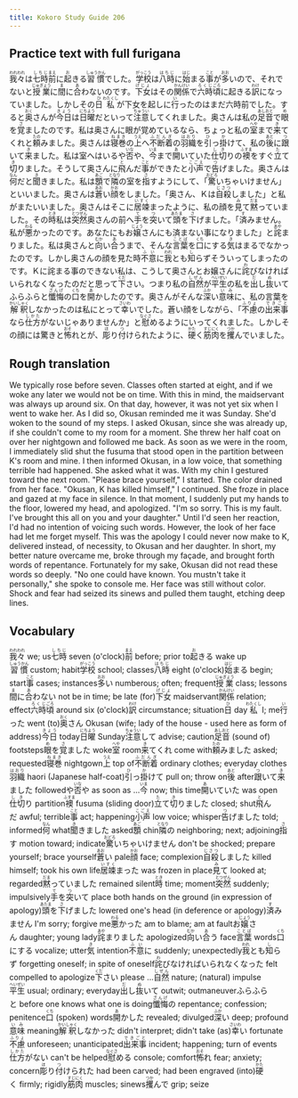 ```yaml
---
title: Kokoro Study Guide 206
---
```


## Practice text with full furigana

<p>
<ruby><rb>我々</rb><rt>われわれ</rt></ruby>は<ruby><rb>七時</rb><rt>しちじ</rt></ruby><ruby><rb>前</rb><rt>まえ</rt></ruby>に<ruby><rb>起</rb><rt>お</rt></ruby>きる<ruby><rb>習慣</rb><rt>しゅうかん</rt></ruby>でした。<ruby><rb>学校</rb><rt>がっこう</rt></ruby>は<ruby><rb>八時</rb><rt>はちじ</rt></ruby>に<ruby><rb>始</rb><rt>はじ</rt></ruby>まる<ruby><rb>事</rb><rt>こと</rt></ruby>が<ruby><rb>多</rb><rt>おお</rt></ruby>いので、それでないと<ruby><rb>授業</rb><rt>じゅぎょう</rt></ruby>に<ruby><rb>間</rb><rt>ま</rt></ruby>に<ruby><rb>合</rb><rt>あ</rt></ruby>わないのです。<ruby><rb>下女</rb><rt>げじょ</rt></ruby>はその<ruby><rb>関係</rb><rt>かんけい</rt></ruby>で<ruby><rb>六時</rb><rt>ろくじ</rt></ruby><ruby><rb>頃</rb><rt>ごろ</rt></ruby>に起きる<ruby><rb>訳</rb><rt>わけ</rt></ruby>になっていました。しかしその<ruby><rb>日</rb><rt>ひ</rt></ruby><ruby><rb>私</rb><rt>わたくし</rt></ruby>が下女を起しに<ruby><rb>行</rb><rt>い</rt></ruby>ったのはまだ六時前でした。すると<ruby><rb>奥</rb><rt>おく</rt></ruby>さんが<ruby><rb>今日</rb><rt>きょう</rt></ruby>は<ruby><rb>日曜</rb><rt>にちよう</rt></ruby>だといって<ruby><rb>注意</rb><rt>ちゅうい</rt></ruby>してくれました。奥さんは私の<ruby><rb>足音</rb><rt>あしおと</rt></ruby>で<ruby><rb>眼</rb><rt>め</rt></ruby>を<ruby><rb>覚</rb><rt>さ</rt></ruby>ましたのです。私は奥さんに眼が覚めているなら、ちょっと私の<ruby><rb>室</rb><rt>へや</rt></ruby>まで<ruby><rb>来</rb><rt>き</rt></ruby>てくれと<ruby><rb>頼</rb><rt>たの</rt></ruby>みました。奥さんは<ruby><rb>寝巻</rb><rt>ねまき</rt></ruby>の<ruby><rb>上</rb><rt>うえ</rt></ruby>へ<ruby><rb>不断着</rb><rt>ふだんぎ</rt></ruby>の<ruby><rb>羽織</rb><rt>はおり</rt></ruby>を<ruby><rb>引</rb><rt>ひ</rt></ruby>っ<ruby><rb>掛</rb><rt>か</rt></ruby>けて、私の<ruby><rb>後</rb><rt>あと</rt></ruby>に<ruby><rb>跟</rb><rt>つ</rt></ruby>いて<ruby><rb>来</rb><rt>き</rt></ruby>ました。私は室へはいるや<ruby><rb>否</rb><rt>いな</rt></ruby>や、<ruby><rb>今</rb><rt>いま</rt></ruby>まで<ruby><rb>開</rb><rt>あ</rt></ruby>いていた<ruby><rb>仕切</rb><rt>しき</rt></ruby>りの<ruby><rb>襖</rb><rt>ふすま</rt></ruby>をすぐ<ruby><rb>立</rb><rt>た</rt></ruby>て<ruby><rb>切</rb><rt>き</rt></ruby>りました。そうして奥さんに<ruby><rb>飛</rb><rt>と</rt></ruby>んだ<ruby><rb>事</rb><rt>こと</rt></ruby>ができたと<ruby><rb>小声</rb><rt>こごえ</rt></ruby>で<ruby><rb>告</rb><rt>つ</rt></ruby>げました。奥さんは<ruby><rb>何</rb><rt>なん</rt></ruby>だと<ruby><rb>聞</rb><rt>き</rt></ruby>きました。私は<ruby><rb>顋</rb><rt>あご</rt></ruby>で<ruby><rb>隣</rb><rt>となり</rt></ruby>の室を<ruby><rb>指</rb><rt>さ</rt></ruby>すようにして、「<ruby><rb>驚</rb><rt>おどろ</rt></ruby>いちゃいけません」といいました。奥さんは<ruby><rb>蒼</rb><rt>あお</rt></ruby>い<ruby><rb>顔</rb><rt>かお</rt></ruby>をしました。「奥さん、Ｋは<ruby><rb>自殺</rb><rt>じさつ</rt></ruby>しました」と私がまたいいました。奥さんはそこに<ruby><rb>居竦</rb><rt>いすく</rt></ruby>まったように、私の顔を<ruby><rb>見</rb><rt>み</rt></ruby>て<ruby><rb>黙</rb><rt>だま</rt></ruby>っていました。その<ruby><rb>時</rb><rt>とき</rt></ruby>私は<ruby><rb>突然</rb><rt>とつぜん</rt></ruby>奥さんの前へ<ruby><rb>手</rb><rt>て</rt></ruby>を<ruby><rb>突</rb><rt>つ</rt></ruby>いて<ruby><rb>頭</rb><rt>あたま</rt></ruby>を<ruby><rb>下</rb><rt>さ</rt></ruby>げました。「<ruby><rb>済</rb><rt>す</rt></ruby>みません。私が<ruby><rb>悪</rb><rt>わる</rt></ruby>かったのです。あなたにもお<ruby><rb>嬢</rb><rt>じょう</rt></ruby>さんにも済まない事になりました」と<ruby><rb>詫</rb><rt>あや</rt></ruby>まりました。私は奥さんと<ruby><rb>向</rb><rt>むか</rt></ruby>い<ruby><rb>合</rb><rt>あ</rt></ruby>うまで、そんな<ruby><rb>言葉</rb><rt>ことば</rt></ruby>を<ruby><rb>口</rb><rt>くち</rt></ruby>にする<ruby><rb>気</rb><rt>き</rt></ruby>はまるでなかったのです。しかし奥さんの顔を見た時<ruby><rb>不意</rb><rt>ふい</rt></ruby>に<ruby><rb>我</rb><rt>われ</rt></ruby>とも<ruby><rb>知</rb><rt>し</rt></ruby>らずそういってしまったのです。Ｋに詫まる事のできない私は、こうして奥さんとお嬢さんに<ruby><rb>詫</rb><rt>わ</rt></ruby>びなければいられなくなったのだと思って<ruby><rb>下</rb><rt>くだ</rt></ruby>さい。つまり私の<ruby><rb>自然</rb><rt>しぜん</rt></ruby>が<ruby><rb>平生</rb><rt>へいぜい</rt></ruby>の私を<ruby><rb>出</rb><rt>だ</rt></ruby>し<ruby><rb>抜</rb><rt>ぬ</rt></ruby>いてふらふらと<ruby><rb>懺悔</rb><rt>ざんげ</rt></ruby>の<ruby><rb>口</rb><rt>くち</rt></ruby>を<ruby><rb>開</rb><rt>あ</rt></ruby>かしたのです。奥さんがそんな<ruby><rb>深</rb><rt>ふか</rt></ruby>い<ruby><rb>意味</rb><rt>いみ</rt></ruby>に、私の言葉を<ruby><rb>解釈</rb><rt>かいしゃく</rt></ruby>しなかったのは私にとって<ruby><rb>幸</rb><rt>さいわ</rt></ruby>いでした。蒼い顔をしながら、「<ruby><rb>不慮</rb><rt>ふりょ</rt></ruby>の<ruby><rb>出来事</rb><rt>できごと</rt></ruby>なら<ruby><rb>仕方</rb><rt>しかた</rt></ruby>がないじゃありませんか」と<ruby><rb>慰</rb><rt>なぐさ</rt></ruby>めるようにいってくれました。しかしその顔には驚きと<ruby><rb>怖</rb><rt>おそ</rt></ruby>れとが、<ruby><rb>彫</rb><rt>ほ</rt></ruby>り<ruby><rb>付</rb><rt>つ</rt></ruby>けられたように、<ruby><rb>硬</rb><rt>かた</rt></ruby>く<ruby><rb>筋肉</rb><rt>すじにく</rt></ruby>を<ruby><rb>攫</rb><rt>つか</rt></ruby>んでいました。
</p>


## Rough translation

We typically rose before seven. Classes often started at eight, and if we woke any later we would not be on time. With this in mind, the maidservant was always up around six. On that day, however, it was not yet six when I went to wake her. As I did so, Okusan reminded me it was Sunday. She'd woken to the sound of my steps. I asked Okusan, since she was already up, if she couldn't come to my room for a moment. She threw her half coat on over her nightgown and followed me back. As soon as we were in the room, I immediately slid shut the fusuma that stood open in the partition between K's room and mine. I then informed Okusan, in a low voice, that something terrible had happened. She asked what it was. With my chin I gestured toward the next room. "Please brace yourself," I started. The color drained from her face. "Okusan, K has killed himself," I continued. She froze in place and gazed at my face in silence. In that moment, I suddenly put my hands to the floor, lowered my head, and apologized. "I'm so sorry. This is my fault. I've brought this all on you and your daughter." Until I'd seen her reaction, I'd had no intention of voicing such words. However, the look of her face had let me forget myself. This was the apology I could never now make to K, delivered instead, of necessity, to Okusan and her daughter. In short, my better nature overcame me, broke through my façade, and brought forth words of repentance. Fortunately for my sake, Okusan did not read these words so deeply. "No one could have known. You mustn't take it personally," she spoke to console me. Her face was still without color. Shock and fear had seized its sinews and pulled them taught, etching deep lines.


## Vocabulary

<p>
<span class="vocabstudy"><ruby><rb>我々</rb><rt>われわれ</rt></ruby>&nbsp;we; us</span><span class="vocabstudy"><ruby><rb>七時</rb><rt>しちじ</rt></ruby>&nbsp;seven (o'clock)</span><span class="vocabstudy"><ruby><rb>前</rb><rt>まえ</rt></ruby>&nbsp;before; prior to</span><span class="vocabstudy"><ruby><rb>起</rb><rt>お</rt></ruby>きる&nbsp;wake up</span><span class="vocabstudy"><ruby><rb>習慣</rb><rt>しゅうかん</rt></ruby>&nbsp;custom; habit</span><span class="vocabstudy"><ruby><rb>学校</rb><rt>がっこう</rt></ruby>&nbsp;school; classes</span><span class="vocabstudy"><ruby><rb>八時</rb><rt>はちじ</rt></ruby>&nbsp;eight (o'clock)</span><span class="vocabstudy"><ruby><rb>始</rb><rt>はじ</rt></ruby>まる&nbsp;begin; start</span><span class="vocabstudy"><ruby><rb>事</rb><rt>こと</rt></ruby>&nbsp;cases; instances</span><span class="vocabstudy"><ruby><rb>多</rb><rt>おお</rt></ruby>い&nbsp;numberous; often; frequent</span><span class="vocabstudy"><ruby><rb>授業</rb><rt>じゅぎょう</rt></ruby>&nbsp;class; lessons</span><span class="vocabstudy"><ruby><rb>間</rb><rt>ま</rt></ruby>に<ruby><rb>合</rb><rt>あ</rt></ruby>わない&nbsp;not be in time; be late (for)</span><span class="vocabstudy"><ruby><rb>下女</rb><rt>げじょ</rt></ruby>&nbsp;maidservant</span><span class="vocabstudy"><ruby><rb>関係</rb><rt>かんけい</rt></ruby>&nbsp;relation; effect</span><span class="vocabstudy"><ruby><rb>六時</rb><rt>ろくじ</rt></ruby><ruby><rb>頃</rb><rt>ごろ</rt></ruby>&nbsp;around six (o'clock)</span><span class="vocabstudy"><ruby><rb>訳</rb><rt>わけ</rt></ruby>&nbsp;circumstance; situation</span><span class="vocabstudy"><ruby><rb>日</rb><rt>ひ</rt></ruby>&nbsp;day</span><span class="vocabstudy"><ruby><rb>私</rb><rt>わたくし</rt></ruby>&nbsp;I; me</span><span class="vocabstudy"><ruby><rb>行</rb><rt>い</rt></ruby>った&nbsp;went (to)</span><span class="vocabstudy"><ruby><rb>奥</rb><rt>おく</rt></ruby>さん&nbsp;Okusan (wife; lady of the house - used here as form of address)</span><span class="vocabstudy"><ruby><rb>今日</rb><rt>きょう</rt></ruby>&nbsp;today</span><span class="vocabstudy"><ruby><rb>日曜</rb><rt>にちよう</rt></ruby>&nbsp;Sunday</span><span class="vocabstudy"><ruby><rb>注意</rb><rt>ちゅうい</rt></ruby>して&nbsp;advise; caution</span><span class="vocabstudy"><ruby><rb>足音</rb><rt>あしおと</rt></ruby>&nbsp;(sound of) footsteps</span><span class="vocabstudy"><ruby><rb>眼</rb><rt>め</rt></ruby>を<ruby><rb>覚</rb><rt>さ</rt></ruby>ました&nbsp;woke</span><span class="vocabstudy"><ruby><rb>室</rb><rt>へや</rt></ruby>&nbsp;room</span><span class="vocabstudy"><ruby><rb>来</rb><rt>き</rt></ruby>てくれ&nbsp;come with</span><span class="vocabstudy"><ruby><rb>頼</rb><rt>たの</rt></ruby>みました&nbsp;asked; requested</span><span class="vocabstudy"><ruby><rb>寝巻</rb><rt>ねまき</rt></ruby>&nbsp;nightgown</span><span class="vocabstudy"><ruby><rb>上</rb><rt>うえ</rt></ruby>&nbsp;top of</span><span class="vocabstudy"><ruby><rb>不断着</rb><rt>ふだんぎ</rt></ruby>&nbsp;ordinary clothes; everyday clothes</span><span class="vocabstudy"><ruby><rb>羽織</rb><rt>はおり</rt></ruby>&nbsp;haori (Japanese half-coat)</span><span class="vocabstudy"><ruby><rb>引</rb><rt>ひ</rt></ruby>っ<ruby><rb>掛</rb><rt>か</rt></ruby>けて&nbsp;pull on; throw on</span><span class="vocabstudy"><ruby><rb>後</rb><rt>あと</rt></ruby>&nbsp;after</span><span class="vocabstudy"><ruby><rb>跟</rb><rt>つ</rt></ruby>いて<ruby><rb>来</rb><rt>き</rt></ruby>ました&nbsp;followed</span><span class="vocabstudy">や<ruby><rb>否</rb><rt>いな</rt></ruby>や&nbsp;as soon as ...</span><span class="vocabstudy"><ruby><rb>今</rb><rt>いま</rt></ruby>&nbsp;now; this time</span><span class="vocabstudy"><ruby><rb>開</rb><rt>あ</rt></ruby>いていた&nbsp;was open</span><span class="vocabstudy"><ruby><rb>仕切</rb><rt>しき</rt></ruby>り&nbsp;partition</span><span class="vocabstudy"><ruby><rb>襖</rb><rt>ふすま</rt></ruby>&nbsp;fusuma (sliding door)</span><span class="vocabstudy"><ruby><rb>立</rb><rt>た</rt></ruby>て<ruby><rb>切</rb><rt>き</rt></ruby>りました&nbsp;closed; shut</span><span class="vocabstudy"><ruby><rb>飛</rb><rt>と</rt></ruby>んだ&nbsp;awful; terrible</span><span class="vocabstudy"><ruby><rb>事</rb><rt>こと</rt></ruby>&nbsp;act; happening</span><span class="vocabstudy"><ruby><rb>小声</rb><rt>こごえ</rt></ruby>&nbsp;low voice; whisper</span><span class="vocabstudy"><ruby><rb>告</rb><rt>つ</rt></ruby>げました&nbsp;told; informed</span><span class="vocabstudy"><ruby><rb>何</rb><rt>なん</rt></ruby>&nbsp;what</span><span class="vocabstudy"><ruby><rb>聞</rb><rt>き</rt></ruby>きました&nbsp;asked</span><span class="vocabstudy"><ruby><rb>顋</rb><rt>あご</rt></ruby>&nbsp;chin</span><span class="vocabstudy"><ruby><rb>隣</rb><rt>となり</rt></ruby>の&nbsp;neighboring; next; adjoining</span><span class="vocabstudy"><ruby><rb>指</rb><rt>さ</rt></ruby>す&nbsp;motion toward; indicate</span><span class="vocabstudy"><ruby><rb>驚</rb><rt>おどろ</rt></ruby>いちゃいけません&nbsp;don't be shocked; prepare yourself; brace yourself</span><span class="vocabstudy"><ruby><rb>蒼</rb><rt>あお</rt></ruby>い&nbsp;pale</span><span class="vocabstudy"><ruby><rb>顔</rb><rt>かお</rt></ruby>&nbsp;face; complexion</span><span class="vocabstudy"><ruby><rb>自殺</rb><rt>じさつ</rt></ruby>しました&nbsp;killed himself; took his own life</span><span class="vocabstudy"><ruby><rb>居竦</rb><rt>いすく</rt></ruby>まった&nbsp;was frozen in place</span><span class="vocabstudy"><ruby><rb>見</rb><rt>み</rt></ruby>て&nbsp;looked at; regarded</span><span class="vocabstudy"><ruby><rb>黙</rb><rt>だま</rt></ruby>っていました&nbsp;remained silent</span><span class="vocabstudy"><ruby><rb>時</rb><rt>とき</rt></ruby>&nbsp;time; moment</span><span class="vocabstudy"><ruby><rb>突然</rb><rt>とつぜん</rt></ruby>&nbsp;suddenly; impulsively</span><span class="vocabstudy"><ruby><rb>手</rb><rt>て</rt></ruby>を<ruby><rb>突</rb><rt>つ</rt></ruby>いて&nbsp;place both hands on the ground (in expression of apology)</span><span class="vocabstudy"><ruby><rb>頭</rb><rt>あたま</rt></ruby>を<ruby><rb>下</rb><rt>さ</rt></ruby>げました&nbsp;lowered one's head (in deference or apology)</span><span class="vocabstudy"><ruby><rb>済</rb><rt>す</rt></ruby>みません&nbsp;I'm sorry; forgive me</span><span class="vocabstudy"><ruby><rb>悪</rb><rt>わる</rt></ruby>かった&nbsp;am to blame; am at fault</span><span class="vocabstudy">お<ruby><rb>嬢</rb><rt>じょう</rt></ruby>さん&nbsp;daughter; young lady</span><span class="vocabstudy"><ruby><rb>詫</rb><rt>あや</rt></ruby>まりました&nbsp;apologized</span><span class="vocabstudy"><ruby><rb>向</rb><rt>むか</rt></ruby>い<ruby><rb>合</rb><rt>あ</rt></ruby>う&nbsp;face</span><span class="vocabstudy"><ruby><rb>言葉</rb><rt>ことば</rt></ruby>&nbsp;words</span><span class="vocabstudy"><ruby><rb>口</rb><rt>くち</rt></ruby>にする&nbsp;vocalize; utter</span><span class="vocabstudy"><ruby><rb>気</rb><rt>き</rt></ruby>&nbsp;intention</span><span class="vocabstudy"><ruby><rb>不意</rb><rt>ふい</rt></ruby>に&nbsp;suddenly; unexpectedly</span><span class="vocabstudy"><ruby><rb>我</rb><rt>われ</rt></ruby>とも<ruby><rb>知</rb><rt>し</rt></ruby>らず&nbsp;forgetting oneself; in spite of oneself</span><span class="vocabstudy"><ruby><rb>詫</rb><rt>わ</rt></ruby>びなければいられなくなった&nbsp;felt compelled to apologize</span><span class="vocabstudy"><ruby><rb>下</rb><rt>くだ</rt></ruby>さい&nbsp;please ...</span><span class="vocabstudy"><ruby><rb>自然</rb><rt>しぜん</rt></ruby>&nbsp;nature; (natural) impulse</span><span class="vocabstudy"><ruby><rb>平生</rb><rt>へいぜい</rt></ruby>&nbsp;usual; ordinary; everyday</span><span class="vocabstudy"><ruby><rb>出</rb><rt>だ</rt></ruby>し<ruby><rb>抜</rb><rt>ぬ</rt></ruby>いて&nbsp;outwit; outmaneuver</span><span class="vocabstudy">ふらふらと&nbsp;before one knows what one is doing</span><span class="vocabstudy"><ruby><rb>懺悔</rb><rt>ざんげ</rt></ruby>の&nbsp;repentance; confession; penitence</span><span class="vocabstudy"><ruby><rb>口</rb><rt>くち</rt></ruby>&nbsp;(spoken) words</span><span class="vocabstudy"><ruby><rb>開</rb><rt>あ</rt></ruby>かした&nbsp;revealed; divulged</span><span class="vocabstudy"><ruby><rb>深</rb><rt>ふか</rt></ruby>い&nbsp;deep; profound</span><span class="vocabstudy"><ruby><rb>意味</rb><rt>いみ</rt></ruby>&nbsp;meaning</span><span class="vocabstudy"><ruby><rb>解釈</rb><rt>かいしゃく</rt></ruby>しなかった&nbsp;didn't interpret; didn't take (as)</span><span class="vocabstudy"><ruby><rb>幸</rb><rt>さいわ</rt></ruby>い&nbsp;fortunate</span><span class="vocabstudy"><ruby><rb>不慮</rb><rt>ふりょ</rt></ruby>&nbsp;unforeseen; unanticipated</span><span class="vocabstudy"><ruby><rb>出来事</rb><rt>できごと</rt></ruby>&nbsp;incident; happening; turn of events</span><span class="vocabstudy"><ruby><rb>仕方</rb><rt>しかた</rt></ruby>がない&nbsp;can't be helped</span><span class="vocabstudy"><ruby><rb>慰</rb><rt>なぐさ</rt></ruby>める&nbsp;console; comfort</span><span class="vocabstudy"><ruby><rb>怖</rb><rt>おそ</rt></ruby>れ&nbsp;fear; anxiety; concern</span><span class="vocabstudy"><ruby><rb>彫</rb><rt>ほ</rt></ruby>り<ruby><rb>付</rb><rt>つ</rt></ruby>けられた&nbsp;had been carved; had been engraved (into)</span><span class="vocabstudy"><ruby><rb>硬</rb><rt>かた</rt></ruby>く&nbsp;firmly; rigidly</span><span class="vocabstudy"><ruby><rb>筋肉</rb><rt>すじにく</rt></ruby>&nbsp;muscles; sinews</span><span class="vocabstudy"><ruby><rb>攫</rb><rt>つか</rt></ruby>んで&nbsp;grip; seize</span>
</p>
